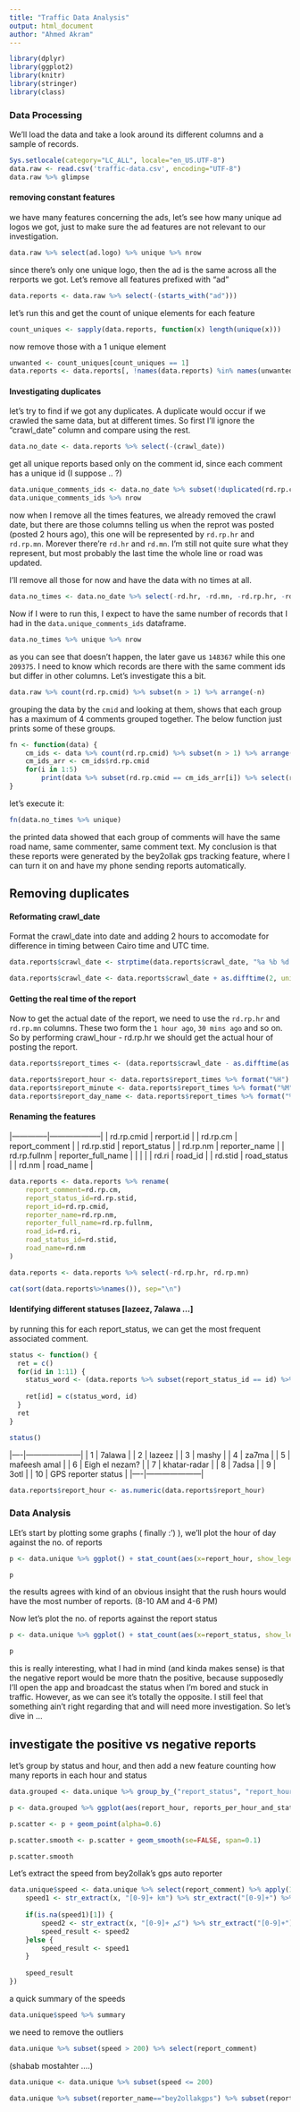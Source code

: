 ```yaml
---
title: "Traffic Data Analysis"
output: html_document
author: "Ahmed Akram"
---
```



```r
library(dplyr)
library(ggplot2)
library(knitr)
library(stringer)
library(class)
```

### Data Processing

We'll load the data and take a look around its different columns and a sample of records.
```r
Sys.setlocale(category="LC_ALL", locale="en_US.UTF-8")
data.raw <- read.csv('traffic-data.csv', encoding="UTF-8")
data.raw %>% glimpse
```

#### removing constant features

we have many features concerning the ads, let's see how many unique ad logos we got, just to make sure the ad features are not relevant to our investigation.

```r
data.raw %>% select(ad.logo) %>% unique %>% nrow
```

since there's only one unique logo, then the ad is the same across all the rerports we got. Let's remove all features prefixed with "ad"

```r
data.reports <- data.raw %>% select(-(starts_with("ad")))
```

let's run this and get the count of unique elements for each feature
```r
count_uniques <- sapply(data.reports, function(x) length(unique(x)))
```

now remove those with a 1 unique element
```r
unwanted <- count_uniques[count_uniques == 1]
data.reports <- data.reports[, !names(data.reports) %in% names(unwanted)]
```


#### Investigating duplicates

let's try to find if we got any duplicates. A duplicate would occur if we crawled the same data, but at different times. So first I'll ignore the "crawl_date" column and compare using the rest.

```r
data.no_date <- data.reports %>% select(-(crawl_date))
```

get all unique reports based only on the comment id, since each comment has a unique id (I suppose .. ?)

```r
data.unique_comments_ids <- data.no_date %>% subset(!duplicated(rd.rp.cmid))
data.unique_comments_ids %>% nrow
```

now when I remove all the times features, we already removed the crawl date, but there are those columns telling us when the reprot was posted (posted 2 hours ago), this one will be represented by `rd.rp.hr` and `rd.rp.mn`. Morever there're `rd.hr` and `rd.mn`. I'm still not quite sure what they represent, but most probably the last time the whole line or road was updated. 

I'll remove all those for now and have the data with no times at all. 
```r
data.no_times <- data.no_date %>% select(-rd.hr, -rd.mn, -rd.rp.hr, -rd.rp.mn)
```

Now if I were to run this, I expect to have the same number of records that I had in the `data.unique_comments_ids` dataframe.
```r
data.no_times %>% unique %>% nrow
```

as you can see that doesn't happen, the later gave us `148367` while this one `209375`. I need to know which records are there with the same comment ids but differ in other columns. Let's investigate this a bit.


```r
data.raw %>% count(rd.rp.cmid) %>% subset(n > 1) %>% arrange(-n)
```
grouping the data by the `cmid` and looking at them, shows that each group has a maximum of 4 comments grouped together. The below function just prints some of these groups.

```r
fn <- function(data) {
    cm_ids <- data %>% count(rd.rp.cmid) %>% subset(n > 1) %>% arrange(-n) %>% select(rd.rp.cmid)
    cm_ids_arr <- cm_ids$rd.rp.cmid
    for(i in 1:5)
        print(data %>% subset(rd.rp.cmid == cm_ids_arr[i]) %>% select(rd.rp.cm, rd.rp.nm, rd.nm, rd.stid), width=Inf)
}
```

let's execute it:
```r
fn(data.no_times %>% unique)
```

the printed data showed that each group of comments will have the same road name, same commenter, same comment text. My conclusion is that these reports were generated by the bey2ollak gps tracking feature, where I can turn it on and have my phone sending reports automatically.  

## Removing duplicates



#### Reformating crawl_date

Format the crawl_date into date and adding 2 hours to accomodate for difference in timing between Cairo time and UTC time.
```r
data.reports$crawl_date <- strptime(data.reports$crawl_date, "%a %b %d %H:%M:%S UTC %Y", tz="UTC")

data.reports$crawl_date <- data.reports$crawl_date + as.difftime(2, unit="hours")
```

#### Getting the real time of the report

Now to get the actual date of the report, we need to use the `rd.rp.hr` and `rd.rp.mn` columns. These two form the `1 hour ago`, `30 mins ago` and so on. So by performing crawl_hour - rd.rp.hr we should get the actual hour of posting the report.

```r
data.reports$report_times <- (data.reports$crawl_date - as.difftime(as.numeric(data.reports$rd.rp.hr), unit="hours") - as.difftime(as.numeric(data.reports$rd.rp.mn), unit="mins"))

data.reports$report_hour <- data.reports$report_times %>% format("%H")
data.reports$report_minute <- data.reports$report_times %>% format("%M")
data.reports$report_day_name <- data.reports$report_times %>% format("%a")
```

#### Renaming the features

|--------------|--------------------|
| rd.rp.cmid   | rerport.id         |
| rd.rp.cm     | report_comment     |
| rd.rp.stid   | report_status      |
| rd.rp.nm     | reporter_name      |
| rd.rp.fullnm | reporter_full_name |
|              |                    |
| rd.ri        | road_id            |
| rd.stid      | road_status        |
| rd.nm        | road_name          |

```r
data.reports <- data.reports %>% rename(
    report_comment=rd.rp.cm, 
    report_status_id=rd.rp.stid,
    report_id=rd.rp.cmid,
    reporter_name=rd.rp.nm,
    reporter_full_name=rd.rp.fullnm,
    road_id=rd.ri,
    road_status_id=rd.stid,
    road_name=rd.nm
)

data.reports <- data.reports %>% select(-rd.rp.hr, rd.rp.mn)
```


```r
cat(sort(data.reports%>%names()), sep="\n")
```

#### Identifying different statuses [lazeez, 7alawa ...]

by running this for each report_status, we can get the most frequent associated comment.

```r
status <- function() {
  ret = c()
  for(id in 1:11) {
    status_word <- (data.reports %>% subset(report_status_id == id) %>% count(report_comment) %>% arrange(-n))[1,1]
    
    ret[id] = c(status_word, id)
  }
  ret
}

status()
```

|----|---------------------|
| 1  | 7alawa              |
| 2  | lazeez              |
| 3  | mashy               |
| 4  | za7ma               |
| 5  | mafeesh amal        |
| 6  | Eigh el nezam?      |
| 7  | khatar-radar        |
| 8  | 7adsa               |
| 9  | 3otl                |
| 10 | GPS reporter status |
|----|---------------------|

```r
data.reports$report_hour <- as.numeric(data.reports$report_hour)
```


### Data Analysis

LEt's start by plotting some graphs ( finally :') ), we'll plot the hour of day against the no. of reports

```r
p <- data.unique %>% ggplot() + stat_count(aes(x=report_hour, show_legend=FALSE), fill="firebrick2", colour="black" ,alpha=0.7, width=1) + xlab("Hour") + ylab("Count")

p
```

the results agrees with kind of an obvious insight that the rush hours would have the most number of reports. (8-10 AM and 4-6 PM)

Now let's plot the no. of reports against the report status 
```r
p <- data.unique %>% ggplot() + stat_count(aes(x=report_status, show_legend=FALSE, geom="point"), fill="blue", colour="cyan", alpha=0.7, width=0.96) + xlab("Hour") + ylab("Count")

p
```

this is really interesting, what I had in mind (and kinda makes sense) is that the negative report would be more thatn the positive, because supposedly I'll open the app and broadcast the status when I'm bored and stuck in traffic. However, as we can see it's totally the opposite. I still feel that something ain't right regarding that and will need more investigation. So let's dive in ...

## investigate the positive vs negative reports

let's group by status and hour, and then add a new feature counting how many reports in each hour and status
```r
data.grouped <- data.unique %>% group_by_("report_status", "report_hour") %>% mutate(reports_per_hour_and_status=n())
```


```r
p <- data.grouped %>% ggplot(aes(report_hour, reports_per_hour_and_status, col=report_status)) + scale_x_continuous(name="Hour", breaks=seq(0,23, 4)) + scale_y_continuous("No. of reports") + scale_color_discrete("Status")

p.scatter <- p + geom_point(alpha=0.6)

p.scatter.smooth <- p.scatter + geom_smooth(se=FALSE, span=0.1)

p.scatter.smooth
```


Let's extract the speed from bey2ollak's gps auto reporter

```r
data.unique$speed <- data.unique %>% select(report_comment) %>% apply(1, function(x) {
    speed1 <- str_extract(x, "[0-9]+ km") %>% str_extract("[0-9]+") %>% as.numeric()
    
    if(is.na(speed1)[1]) {
        speed2 <- str_extract(x, "[0-9]+ كم") %>% str_extract("[0-9]+") %>% as.numeric()    
        speed_result <- speed2
    }else {
        speed_result <- speed1
    }
    
    speed_result
})
```

a quick summary of the speeds
```r
data.unique$speed %>% summary
```

we need to remove the outliers 
```r
data.unique %>% subset(speed > 200) %>% select(report_comment)
```

(shabab mostahter ....)

```r
data.unique <- data.unique %>% subset(speed <= 200)
```



```r
data.unique %>% subset(reporter_name=="bey2ollakgps") %>% subset(report_status != "GPS reporter status") %>% select(report_comment, report_status) %>% nrow
````




